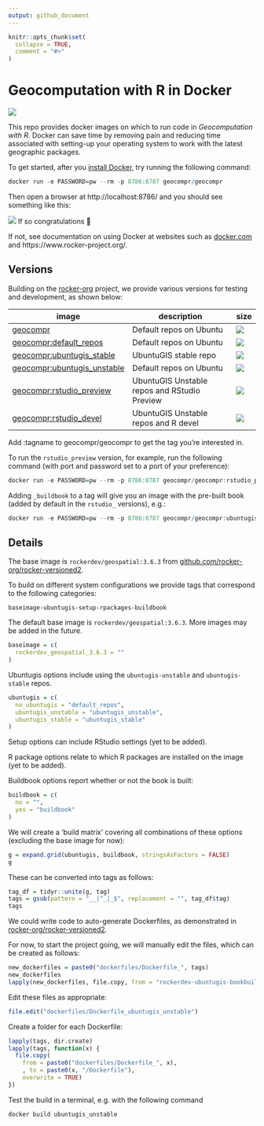 ```yaml
---
output: github_document
---
```


<!-- README.md is generated from README.Rmd. Please edit that file -->

```r
knitr::opts_chunk$set(
  collapse = TRUE,
  comment = "#>"
)
```


# Geocomputation with R in Docker

<!-- badges: start -->
[![](https://img.shields.io/docker/pulls/geocompr/geocompr.svg)](https://hub.docker.com/r/geocompr/geocompr:)
<!-- badges: end -->

This repo provides docker images on which to run code in *Geocomputation with R*.
Docker can save time by removing pain and reducing time associated with setting-up your operating system to work with the latest geographic packages.

To get started, after you [install Docker](https://docs.docker.com/get-docker/), try running the following command:

```r
docker run -e PASSWORD=pw --rm -p 8786:8787 geocompr/geocompr
```

Then open a browser at http://localhost:8786/ and you should see something like this:

![](https://user-images.githubusercontent.com/1825120/79639334-33eb9f00-8183-11ea-8358-588fe17afe25.png)
If so congratulations 🎉

If not, see documentation on using Docker at websites such as [docker.com](https://docs.docker.com/get-started/) and https://www.rocker-project.org/.

## Versions

Building on the [rocker-org](https://github.com/rocker-org/rocker-versioned/blob/master/README.md)  project, we provide various versions for testing and development, as shown below:



image            | description                               | size   
---------------- | ----------------------------------------- | ------ 
[geocompr](https://hub.docker.com/r/geocompr/geocompr) |  Default repos on Ubuntu  | ![](https://img.shields.io/docker/image-size/geocompr/geocompr?sort=date) 
[geocompr:default_repos](https://hub.docker.com/r/geocompr/geocompr)            |  Default repos on Ubuntu  | ![](https://img.shields.io/docker/image-size/geocompr/geocompr/default_repos)
[geocompr:ubuntugis_stable](https://hub.docker.com/r/geocompr/geocompr)            |  UbuntuGIS stable repo  | ![](https://img.shields.io/docker/image-size/geocompr/geocompr/ubuntugis_stable)
[geocompr:ubuntugis_unstable](https://hub.docker.com/r/geocompr/geocompr)            |  Default repos on Ubuntu  | ![](https://img.shields.io/docker/image-size/geocompr/geocompr/ubuntugis_unstable)
[geocompr:rstudio_preview](https://hub.docker.com/r/geocompr/geocompr)            |  UbuntuGIS Unstable repos and RStudio Preview  | ![](https://img.shields.io/docker/image-size/geocompr/geocompr/rstudio_preview)
[geocompr:rstudio_devel](https://hub.docker.com/r/geocompr/geocompr)            |  UbuntuGIS Unstable repos and R devel  | ![](https://img.shields.io/docker/image-size/geocompr/geocompr/rstudio_devel)

Add :tagname to geocompr/geocompr to get the tag you're interested in.

To run the `rstudio_preview` version, for example, run the following command (with port and password set to a port of your preference):

```r
docker run -e PASSWORD=pw --rm -p 8786:8787 geocompr/geocompr:rstudio_preview
```

Adding `_buildbook` to a tag will give you an image with the pre-built book (added by default in the `rstudio_` versions), e.g.:

```r
docker run -e PASSWORD=pw --rm -p 8786:8787 geocompr/geocompr:ubuntugis_unstable_buildbook
```

## Details


The base image is `rockerdev/geospatial:3.6.3` from [github.com/rocker-org/rocker-versioned2](https://github.com/rocker-org/rocker-versioned2/blob/master/dockerfiles/Dockerfile_geospatial_3.6.3).

To build on different system configurations we provide tags that correspond to the following categories:

`baseimage-ubuntugis-setup-rpackages-buildbook`

The default base image is `rockerdev/geospatial:3.6.3`.
More images may be added in the future.


```r
baseimage = c(
  rockerdev_geospatial_3.6.3 = ""
)
```

Ubuntugis options include using the `ubuntugis-unstable` and `ubuntugis-stable` repos.

```r
ubuntugis = c(
  no_ubuntugis = "default_repos",
  ubuntugis_unstable = "ubuntugis_unstable",
  ubuntugis_stable = "ubuntugis_stable"
)
```

Setup options can include RStudio settings (yet to be added).

R package options relate to which R packages are installed on the image (yet to be added).

Buildbook options report whether or not the book is built:

```r
buildbook = c(
  no = "",
  yes = "buildbook"
)
```

We will create a 'build matrix' covering all combinations of these options (excluding the base image for now):

```r
g = expand.grid(ubuntugis, buildbook, stringsAsFactors = FALSE)
g
```

These can be converted into tags as follows:

```r
tag_df = tidyr::unite(g, tag)
tags = gsub(pattern = "__|^_|_$", replacement = "", tag_df$tag)
tags
```

We could write code to auto-generate Dockerfiles, as demonstrated in [rocker-org/rocker-versioned2](https://github.com/rocker-org/rocker-versioned2).

For now, to start the project going, we will manually edit the files, which can be created as follows:

```r
new_dockerfiles = paste0("dockerfiles/Dockerfile_", tags)
new_dockerfiles
lapply(new_dockerfiles, file.copy, from = "rockerdev-ubuntugis-bookbuild/Dockerfile", TRUE)
```

Edit these files as appropriate:

```r
file.edit("dockerfiles/Dockerfile_ubuntugis_unstable")
```

Create a folder for each Dockerfile:

```r
lapply(tags, dir.create)
lapply(tags, function(x) {
  file.copy(
    from = paste0("dockerfiles/Dockerfile_", x),
    , to = paste0(x, "/Dockerfile"),
    overwrite = TRUE)
})
```

Test the build in a terminal, e.g. with the following command

```bash
docker build ubuntugis_unstable
```
